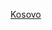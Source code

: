 {{Commons category|1998 in Kosovo}}
{{Year in country category|1|9|9|8|科索沃|歐洲|南斯拉夫|}}
[[Category:1998年塞爾維亞|Kosovo]]